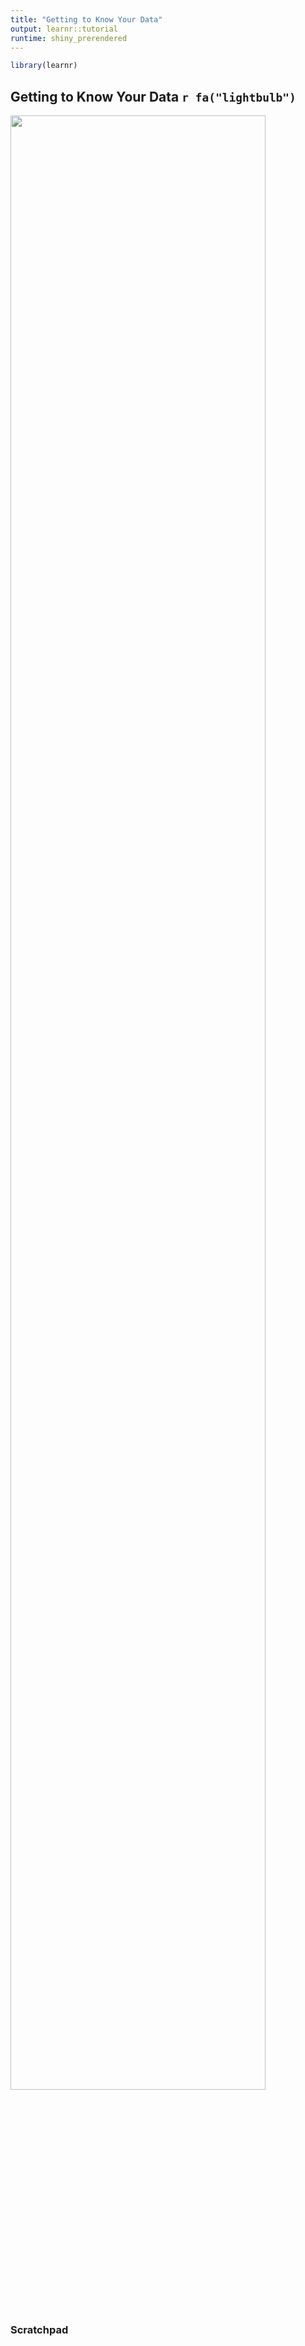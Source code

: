 ```yaml
---
title: "Getting to Know Your Data"
output: learnr::tutorial
runtime: shiny_prerendered
---
```

```r
library(learnr)
```
## Getting to Know Your Data `r fa("lightbulb")`

![](https://youtu.be/W3D-JSPExXo){width="90%"}

### Scratchpad
```r

```